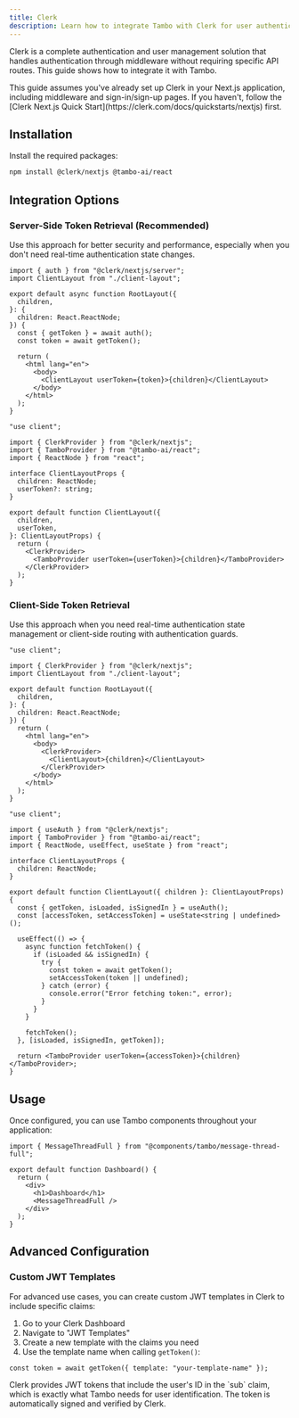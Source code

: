 ```yaml
---
title: Clerk
description: Learn how to integrate Tambo with Clerk for user authentication.
---
```


Clerk is a complete authentication and user management solution that handles authentication through middleware without requiring specific API routes. This guide shows how to integrate it with Tambo.

<Callout type="info" title="Prerequisites">
  This guide assumes you've already set up Clerk in your Next.js application,
  including middleware and sign-in/sign-up pages. If you haven't, follow the
  [Clerk Next.js Quick Start](https://clerk.com/docs/quickstarts/nextjs) first.
</Callout>

## Installation

Install the required packages:

```bash
npm install @clerk/nextjs @tambo-ai/react
```

## Integration Options

### Server-Side Token Retrieval (Recommended)

Use this approach for better security and performance, especially when you don't need real-time authentication state changes.

```tsx title="app/layout.tsx"
import { auth } from "@clerk/nextjs/server";
import ClientLayout from "./client-layout";

export default async function RootLayout({
  children,
}: {
  children: React.ReactNode;
}) {
  const { getToken } = await auth();
  const token = await getToken();

  return (
    <html lang="en">
      <body>
        <ClientLayout userToken={token}>{children}</ClientLayout>
      </body>
    </html>
  );
}
```

```tsx title="app/client-layout.tsx"
"use client";

import { ClerkProvider } from "@clerk/nextjs";
import { TamboProvider } from "@tambo-ai/react";
import { ReactNode } from "react";

interface ClientLayoutProps {
  children: ReactNode;
  userToken?: string;
}

export default function ClientLayout({
  children,
  userToken,
}: ClientLayoutProps) {
  return (
    <ClerkProvider>
      <TamboProvider userToken={userToken}>{children}</TamboProvider>
    </ClerkProvider>
  );
}
```

### Client-Side Token Retrieval

Use this approach when you need real-time authentication state management or client-side routing with authentication guards.

```tsx title="app/layout.tsx"
"use client";

import { ClerkProvider } from "@clerk/nextjs";
import ClientLayout from "./client-layout";

export default function RootLayout({
  children,
}: {
  children: React.ReactNode;
}) {
  return (
    <html lang="en">
      <body>
        <ClerkProvider>
          <ClientLayout>{children}</ClientLayout>
        </ClerkProvider>
      </body>
    </html>
  );
}
```

```tsx title="app/client-layout.tsx"
"use client";

import { useAuth } from "@clerk/nextjs";
import { TamboProvider } from "@tambo-ai/react";
import { ReactNode, useEffect, useState } from "react";

interface ClientLayoutProps {
  children: ReactNode;
}

export default function ClientLayout({ children }: ClientLayoutProps) {
  const { getToken, isLoaded, isSignedIn } = useAuth();
  const [accessToken, setAccessToken] = useState<string | undefined>();

  useEffect(() => {
    async function fetchToken() {
      if (isLoaded && isSignedIn) {
        try {
          const token = await getToken();
          setAccessToken(token || undefined);
        } catch (error) {
          console.error("Error fetching token:", error);
        }
      }
    }

    fetchToken();
  }, [isLoaded, isSignedIn, getToken]);

  return <TamboProvider userToken={accessToken}>{children}</TamboProvider>;
}
```

## Usage

Once configured, you can use Tambo components throughout your application:

```tsx title="app/dashboard/page.tsx"
import { MessageThreadFull } from "@components/tambo/message-thread-full";

export default function Dashboard() {
  return (
    <div>
      <h1>Dashboard</h1>
      <MessageThreadFull />
    </div>
  );
}
```

## Advanced Configuration

### Custom JWT Templates

For advanced use cases, you can create custom JWT templates in Clerk to include specific claims:

1. Go to your Clerk Dashboard
2. Navigate to "JWT Templates"
3. Create a new template with the claims you need
4. Use the template name when calling `getToken()`:

```tsx
const token = await getToken({ template: "your-template-name" });
```

<Callout type="info" title="Token Format">
  Clerk provides JWT tokens that include the user's ID in the `sub` claim, which
  is exactly what Tambo needs for user identification. The token is
  automatically signed and verified by Clerk.
</Callout>
